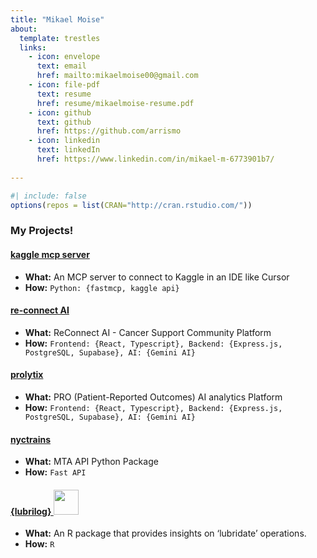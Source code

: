 ---
title: "Mikael Moise"
about:
  template: trestles
  links: 
    - icon: envelope
      text: email
      href: mailto:mikaelmoise00@gmail.com
    - icon: file-pdf
      text: resume
      href: resume/mikaelmoise-resume.pdf
    - icon: github
      text: github
      href: https://github.com/arrismo
    - icon: linkedin
      text: linkedIn
      href: https://www.linkedin.com/in/mikael-m-6773901b7/
      
---

```{r}
#| include: false
options(repos = list(CRAN="http://cran.rstudio.com/"))
```

### My Projects!

#### [kaggle mcp server](https://github.com/arrismo/kaggle-mcp)
- **What:** An MCP server to connect to Kaggle in an IDE like Cursor
- **How:** `Python: {fastmcp, kaggle api}`

#### [re-connect AI](https://github.com/arrismo/re-connect-ai)

- **What:** ReConnect AI - Cancer Support Community Platform 
- **How:** `Frontend: {React, Typescript}, Backend: {Express.js, PostgreSQL, Supabase}, AI: {Gemini AI}`

#### [prolytix](https://github.com/arrismo/prolytix)
- **What:** PRO (Patient-Reported Outcomes) AI analytics Platform 
- **How:** `Frontend: {React, Typescript}, Backend: {Express.js, PostgreSQL, Supabase}, AI: {Gemini AI}`

#### [nyctrains](https://github.com/arrismo/nyctrains)
- **What:** MTA API Python Package 
- **How:** `Fast API`

#### [{lubrilog} ![](images/lubrilog.png){height=40}](https://github.com/arrismo/lubrilog)

- **What:** An R package that provides insights on 'lubridate' operations.
- **How:** `R`